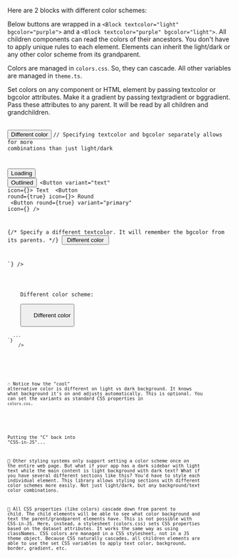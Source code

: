 
<Meta title="Get started/Styling/Cascading colors" />

<ThemeProvider>
  <Wrapper bgcolor="dark">

<Block as="h2" ss="margin-top: 0;" textgradient="accent">Here are 2 blocks with different color schemes:</Block>

Below buttons are wrapped in a `<Block textcolor="light" bgcolor="purple">` and a `<Block textcolor="purple" bgcolor="light">`. All children components can read the colors of their ancestors. You don't have to apply unique rules to each element. Elements can inherit the light/dark or any other color scheme from its grandparent.


Colors are managed in `colors.css`. So, they can cascade. All other variables are managed in `theme.ts`.   

Set colors on any component or HTML element by passing <Inline textcolor="cool">textcolor</Inline> or <Inline bgcolor="cool" textcolor="dark">bgcolor</Inline> attributes. Make it a gradient by passing <Inline textgradient="rainbow">textgradient</Inline> or <Inline bggradient="rainbow" textcolor="dark">bggradient</Inline>. Pass these attributes to any parent. It will be read by all children and grandchildren.  


<br />

<Block textcolor="light" bggradient="purple" ss="padding: 1rem;">
  <Block variant="articleX" ss="padding-top:1.25rem;">
    <Buttons />
    <Button size="sm" textcolor="cool" ss="margin: 0 0.875rem 0.875rem 0;">
      Different color
    </Button>
    <Code
      collapsed={true}
      code={`// Setting the color scheme is easy...
  
// Specifying textcolor and bgcolor separately allows for more combinations than just light/dark
<Block textcolor="light" bgcolor="purple">
   
  <Button loading={true}>Loading</Button>
  <Button variant="outlined">Outlined</Button>
  <Button variant="text" icon={<FontAwesomeIcon icon={faUser} />}>
    Text
  </Button>
  <Button round={true} icon={<FontAwesomeIcon icon={faUser} />}>
    Round
  </Button>
  <Button
    round={true}
    variant="primary"
    icon={<FontAwesomeIcon icon={faUser} />}
  />
  
  {/* Specify a different textcolor. It will remember the bgcolor from its parents. */}
  <Button textcolor="cool">
    Different color
  </Button>
  
</Block>`}
    />
  </Block>
</Block>

<Block textcolor="purple" bgcolor="light" ss="padding: 1rem;">
  <Block variant="articleX">
    <Block as="h3">Different color scheme:</Block>
    <Buttons />
    <Button size="sm" textcolor="cool" ss="margin: 0 0.875rem 0.875rem 0;">
      Different color
    </Button>
    <Code
      code={`// Exactly same code for buttons. Just change the wrapper colors:
<Block textcolor="purple" bgcolor="light">
  ...
</Block>`}
    />
  </Block>
</Block>

<br />

☝️ <Inline textcolor="accent">Notice</Inline> how the "cool" alternative color is different on light vs dark background. It knows what background it's on and adjusts automatically. This is optional. You can set the variants as standard CSS properties in `colors.css`. 

<br />

<Block as="h2" textgradient="rainbow">Putting the "C" back into "CSS-in-JS"...</Block>

🎨 Other styling systems only support setting a color scheme once on the entire web page. But what if your app has a dark sidebar with light text while the main content is light background with dark text? What if you have several different sections like this? You'd have to style each individual element. This library allows styling sections with different color schemes more easily. Not just light/dark, but any background/text color combinations.  

🌊 All CSS properties (like colors) cascade down from parent to child. The child elements will be able to see what color background and text the parent/grandparent elements have. This is not possible with CSS-in-JS. Here, instead, a stylesheet (colors.css) sets CSS properties based on the dataset attributes. It works the same way as using classNames. CSS colors are managed in a CSS stylesheet, not in a JS theme object. Because CSS naturally cascades, all children elements are able to use the set CSS variables to apply text color, background, border, gradient, etc.
</Wrapper>
</ThemeProvider>
